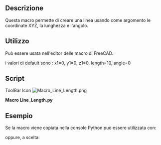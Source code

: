 <languages/>
{{Macro/it
|Name=Macro Line_Length
|Translate=Linea e opzioni
|Icon=Macro_Line_Length.png
|Description=Crea una linea usando come argomento le coordinate XYZ, la lunghezza e l'angolo.La nuova linea viene creata nella coordinata reale dell'oggetto, non nelle coordinate del corpo.<br/>{{ColoredText|(Riga di comando, incolla questa macro completa nella console Python)}}.
|Author=mario52
|Version=02.00
|Date=2014-08-08
|FCVersion=Tutte
|Download=[https://www.freecadweb.org/wiki/images/b/bd/Macro_Line_Length.png ToolBar Icon]
}}

==Descrizione==
Questa macro permette di creare una linea usando come argomento le coordinate XYZ, la lunghezza e l'angolo.

==Utilizzo==
Può essere usata nell'editor delle macro di FreeCAD.

i valori di default sono : x1=0, y1=0, z1=0, length=10, angle=0

==Script==

ToolBar Icon [[Image:Macro_Line_Length.png]]

'''Macro Line_Length.py'''

{{MacroCode|code=
# -*- coding: utf-8 -*-
# créer une ligne avec une coordonnée une longueur et un angle sur le plan X Y
# create line with coordinate length and angle to plane X Y
import FreeCAD, FreeCADGui, Draft
from math import cos, sin, radians
#from FreeCAD import Base
 
def line_length(x1 = 0.0, y1 = 0.0, z1 = 0.0, length = 10.0, angle = 0.0):
    x2 = x1 + (length * cos(radians(angle)))
    y2 = y1 + (length * sin(radians(angle)))
    z2 = z1 #+ ()
    Draft.makeWire([FreeCAD.Vector(x1,y1,z1),FreeCAD.Vector(x2,y2,z2)])

#Example:
#x1 = 0.0          # Edit coordinate x1 origin
#y1 = 0.0          # Edit coordinate y1 origin
#z1 = 0.0          # Edit coordinate z1 origin
#length = 50.0       # Edit length
#angle  = 45.0       # Edit angle plane XY
 
#line_length(x1, y1, z1, length, angle)

}}
{{clear}}


<span id="Example"></span>
== Esempio ==

Se la macro viene copiata nella console Python può essere utilizzata con:

{{Code|code=
>>> line_length(x1 = 0, y1 = 0, z1 = 0, length = 10, angle = 45)
}}

oppure, a scelta:

{{Code|code=
>>> line_length(x1 = 10, y1 = 10, z1 = 0, length = 50)

>>> line_length(length = 50, angle = 45)
}}